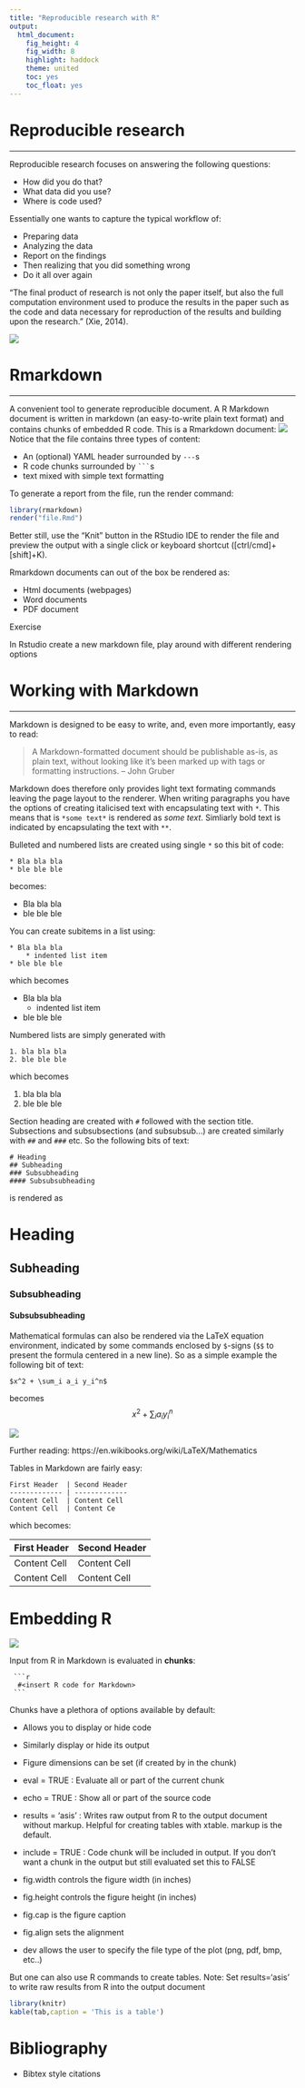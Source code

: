 ```yaml
---
title: "Reproducible research with R"
output: 
  html_document:
    fig_height: 4
    fig_width: 8
    highlight: haddock
    theme: united
    toc: yes
    toc_float: yes
---
```



# Reproducible research
___

Reproducible research focuses on answering the following questions:

* How did you do that?
* What data did you use?
* Where is code used?

Essentially one wants to capture the typical workflow of:

* Preparing data
* Analyzing the data
* Report on the findings
* Then realizing that you did something wrong
* Do it all over again


"The final product of research is not only the paper itself, but also the full computation environment used to produce the results in the paper such as the code and data necessary for reproduction of the results and building upon the research." (Xie, 2014).

![](img/research-pipeline.png)

# Rmarkdown
___

A convenient tool to generate reproducible document. A R Markdown document is written in markdown (an easy-to-write plain text format) and contains chunks of embedded R code. This is a Rmarkdown document:
![](img/markdown.png)
Notice that the file contains three types of content:

* An (optional) YAML header surrounded by `---`s
* R code chunks surrounded by ` ``` `s
* text mixed with simple text formatting

To generate a report from the file, run the render command:
```r
library(rmarkdown)
render("file.Rmd")
```

Better still, use the “Knit” button in the RStudio IDE to render the file and preview the output with a single click or keyboard shortcut ([ctrl/cmd]+[shift]+K). 

Rmarkdown documents can out of the box be rendered as:

* Html documents (webpages)
* Word documents
* PDF document


<div class="panel panel-warning">
<div class="panel-heading">Exercise</div>
<div class="panel-body">
In Rstudio create a new markdown file, play around with different rendering options 

</div>
</div>

# Working with Markdown
___

Markdown is designed to be easy to write, and, even more importantly, easy to read:

>  A Markdown-formatted document should be publishable as-is, as plain text, without looking like it’s been marked up with tags or formatting instructions. – John Gruber

Markdown does therefore only provides light text formating commands leaving the page layout to the renderer. When writing paragraphs you have the options of creating italicised text with encapsulating text with `*`. This means that is `*some text*` is rendered as *some text*. Simliarly bold text is indicated by encapsulating the text with `**`.  

Bulleted and numbered lists are created using single `*` so this bit of code:

~~~  
* Bla bla bla
* ble ble ble
~~~

becomes:

* Bla bla bla
* ble ble ble

You can create subitems in a list using:

~~~
* Bla bla bla
    * indented list item
* ble ble ble
~~~

which becomes

* Bla bla bla
    * indented list item
* ble ble ble
    
Numbered lists are simply generated with

~~~
1. bla bla bla
2. ble ble ble
~~~

which becomes 

1. bla bla bla
2. ble ble ble

Section heading are created with `#` followed with the section title. Subsections and subsubsections (and subsubsub...) are created similarly with `##` and `###` etc. So the following bits of text:

~~~
# Heading 
## Subheading 
### Subsubheading 
#### Subsubsubheading
~~~

is rendered as

# Heading 
## Subheading 
### Subsubheading 
#### Subsubsubheading




Mathematical formulas can also be rendered via the LaTeX equation environment, indicated by some commands enclosed by `$`-signs (`$$` to present the formula centered in a new line). So as a simple example the following bit of text:
```
$x^2 + \sum_i a_i y_i^n$
```
becomes
$$x^2 + \sum_i a_i y_i^n$$

![](img/quickreference.png)

Further reading: https://en.wikibooks.org/wiki/LaTeX/Mathematics


Tables in Markdown are fairly easy:
```
First Header  | Second Header
------------- | -------------
Content Cell  | Content Cell
Content Cell  | Content Ce
```
which becomes:

First Header  | Second Header
------------- | -------------
Content Cell  | Content Cell
Content Cell  | Content Cell



# Embedding R
![](img/markdownChunk.png)

Input from R in Markdown is evaluated in **chunks**:

~~~
 ```r
  #<insert R code for Markdown>
 ```
~~~

Chunks have a plethora of options available by default:

* Allows you to display or hide code
* Similarly display or hide its output
* Figure dimensions can be set (if created by in the chunk)

* eval = TRUE : Evaluate all or part of the current chunk
* echo = TRUE : Show all or part of the source code
* results = 'asis' : Writes raw output from R to the output document without markup. Helpful for creating tables with xtable. markup is the default.
* include = TRUE : Code chunk will be included in output. If you don't want a chunk in the output but still evaluated set this to FALSE
* fig.width controls the figure width (in inches)
* fig.height controls the figure height (in inches)
* fig.cap is the figure caption
* fig.align sets the alignment
* dev allows the user to specify the file type of the plot (png, pdf, bmp, etc..)



But one can also use R commands to create tables. Note: Set results='asis' to write raw results from R into the output document
```r
library(knitr)
kable(tab,caption = 'This is a table')
```


# Bibliography
* Bibtex style citations





